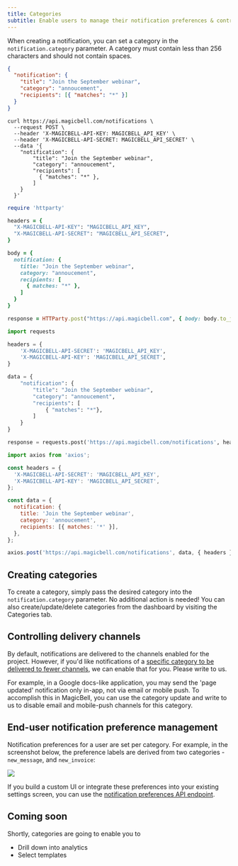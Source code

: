 ```yaml
---
title: Categories
subtitle: Enable users to manage their notification preferences & control delivery channels
---
```


When creating a notification, you can set a category in the
`notification.category` parameter. A category must contain less than 256
characters and should not contain spaces.

<Tabs>

```json title=PAYLOAD hideHeader noTopBorderRadius
{
  "notification": {
    "title": "Join the September webinar",
    "category": "annoucement",
    "recipients": [{ "matches": "*" }]
  }
}
```

```curl title=cURL hideHeader noTopBorderRadius
curl https://api.magicbell.com/notifications \
  --request POST \
  --header 'X-MAGICBELL-API-KEY: MAGICBELL_API_KEY' \
  --header 'X-MAGICBELL-API-SECRET: MAGICBELL_API_SECRET' \
  --data '{
    "notification": {
        "title": "Join the September webinar",
        "category": "annoucement",
        "recipients": [
          { "matches": "*" },
        ]
    }
  }'
```

```ruby title=RUBY hideHeader noTopBorderRadius
require 'httparty'

headers = {
  "X-MAGICBELL-API-KEY": "MAGICBELL_API_KEY",
  "X-MAGICBELL-API-SECRET": "MAGICBELL_API_SECRET",
}

body = {
  notification: {
    title: "Join the September webinar",
    category: "annoucement",
    recipients: [
      { matches: "*" },
    ]
  }
}

response = HTTParty.post("https://api.magicbell.com", { body: body.to_json, headers: headers })
```

```python title=PYTHON hideHeader noTopBorderRadius
import requests

headers = {
    'X-MAGICBELL-API-SECRET': 'MAGICBELL_API_KEY',
    'X-MAGICBELL-API-KEY': 'MAGICBELL_API_SECRET',
}

data = {
    "notification": {
        "title": "Join the September webinar",
        "category": "annoucement",
        "recipients": [
            { "matches": "*"},
        ]
    }
}

response = requests.post('https://api.magicbell.com/notifications', headers=headers, json=data)
```

```javascript title=JAVASCRIPT hideHeader noTopBorderRadius
import axios from 'axios';

const headers = {
  'X-MAGICBELL-API-SECRET': 'MAGICBELL_API_KEY',
  'X-MAGICBELL-API-KEY': 'MAGICBELL_API_SECRET',
};

const data = {
  notification: {
    title: 'Join the September webinar',
    category: 'annoucement',
    recipients: [{ matches: '*' }],
  },
};

axios.post('https://api.magicbell.com/notifications', data, { headers });
```

</Tabs>

## Creating categories

To create a category, simply pass the desired category into the `notification.category` parameter. No additional action is needed!
You can also create/update/delete categories from the dashboard by visiting the Categories tab.

## Controlling delivery channels

By default, notifications are delivered to the channels enabled for the project.
However, if you'd like notifications of a [specific category to be delivered to
fewer channels](https://www.youtube.com/watch?v=P4gPQjs1bnQ), we can enable that for you. Please write to us.

For example, in a Google docs-like application, you may send the 'page updated'
notification only in-app, not via email or mobile push. To accomplish this in
MagicBell, you can use the category update and write to us to disable email and
mobile-push channels for this category.

## End-user notification preference management

Notification preferences for a user are set per category. For example, in the
screenshot below, the preference labels are derived from two categories -
`new_message`, and `new_invoice`:

<img className="full-mobile" src="/docs/uploads/Preferences.png" />

If you build a custom UI or integrate these preferences into your existing
settings screen, you can use the [notification preferences API endpoint](https://magicbell.com/docs/rest-api/reference#put-preferences).

## Coming soon

Shortly, categories are going to enable you to

- Drill down into analytics
- Select templates
